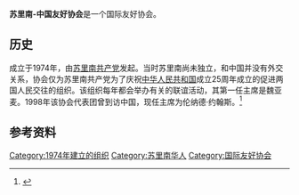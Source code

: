 '''苏里南-中国友好协会'''是一个国际友好协会。

==历史==
成立于1974年，由[[苏里南共产党|苏里南共产党]]发起。当时苏里南尚未独立，和中国并没有外交关系，协会仅为苏里南共产党为了庆祝[[中华人民共和国|中华人民共和国]]成立25周年成立的促进两国人民交往的组织。该组织每年都会举办有关的联谊活动，其第一任主席是魏亚麦。1998年该协会代表团曾到访中国，现任主席为伦纳德·约翰斯。<ref>{{cite book|author=吴德明 |title=《苏里南》 |language=zh-hans |year=2008 |publisher=社会科学文献出版社 |page=125 |location=北京 |isbn=9787509701881 }}</ref>

==参考资料==
{{reflist}}

[[Category:1974年建立的组织|Category:1974年建立的组织]]
[[Category:苏里南华人|Category:苏里南华人]]
[[Category:国际友好协会|Category:国际友好协会]]{{stub}}